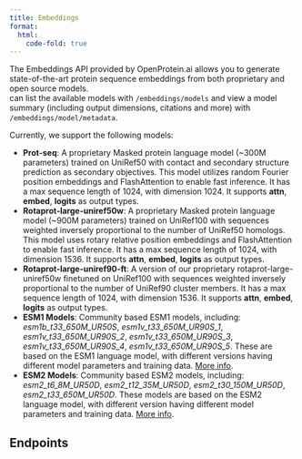 ```yaml
---
title: Embeddings
format:
  html:
    code-fold: true
---
```


The Embeddings API provided by OpenProtein.ai allows you to generate state-of-the-art protein sequence embeddings from both proprietary and open source models. <br/>\nYou can list the available models with `/embeddings/models` and view a model summary (including output dimensions, citations and more) with `/embeddings/model/metadata`. <br/>

Currently, we support the following models:

* **Prot-seq**: A proprietary Masked protein language model (~300M parameters) trained on UniRef50 with contact and secondary structure prediction as secondary objectives. This model utilizes random Fourier position embeddings and FlashAttention to enable fast inference. It has a max sequence length of 1024, with dimension 1024. It supports **attn**, **embed**, **logits** as output types.
* **Rotaprot-large-uniref50w**: A proprietary Masked protein language model (~900M parameters) trained on UniRef100 with sequences weighted inversely proportional to the number of UniRef50 homologs. This model uses rotary relative position embeddings and FlashAttention to enable fast inference. It has a max sequence length of 1024, with dimension 1536. It supports **attn**, **embed**, **logits** as output types.
* **Rotaprot-large-uniref90-ft**: A version of our proprietary rotaprot-large-uniref50w finetuned on UniRef100 with sequences weighted inversely proportional to the number of UniRef90 cluster members. It has a max sequence length of 1024, with dimension 1536. It supports **attn**, **embed**, **logits** as output types.
* **ESM1 Models**: Community based ESM1 models, including: *esm1b_t33_650M_UR50S*, *esm1v_t33_650M_UR90S_1*, *esm1v_t33_650M_UR90S_2*, *esm1v_t33_650M_UR90S_3*, *esm1v_t33_650M_UR90S_4*, *esm1v_t33_650M_UR90S_5*.
These are based on the ESM1 language model, with different versions having different model parameters and training data. [More info](https://github.com/facebookresearch/esm){target="_blank"}.
* **ESM2 Models**: Community based ESM2 models, including: *esm2_t6_8M_UR50D*, *esm2_t12_35M_UR50D*, *esm2_t30_150M_UR50D*, *esm2_t33_650M_UR50D*. 
These models are based on the ESM2 language model, with different version having different model parameters and training data. [More info](https://github.com/facebookresearch/esm){target="_blank"}.

## Endpoints

```{=html}
<script src="https://unpkg.com/swagger-ui-dist@5.1/swagger-ui-bundle.js"></script>
<script>
  
  window.onload = function() {
    const ui = SwaggerUIBundle({
      url: "https://dev.api.openprotein.ai/api/v1/embeddings/swagger/doc.json",
      dom_id: "#swagger-ui",
      config: {
        deepLinking: true,
        tagsSorter: "alpha",
        docExpansion: "list",
      },
      requestInterceptor: (request) => {
          const requestPath = request.url.split('/').slice(3).join('/')
          request.url = "https://dev.api.openprotein.ai/" + requestPath
       
        return request;
      },
    });
  };
</script>

<link rel="stylesheet" href="css/swagger-ui.css">
<div id="swagger-ui"></div>
```

